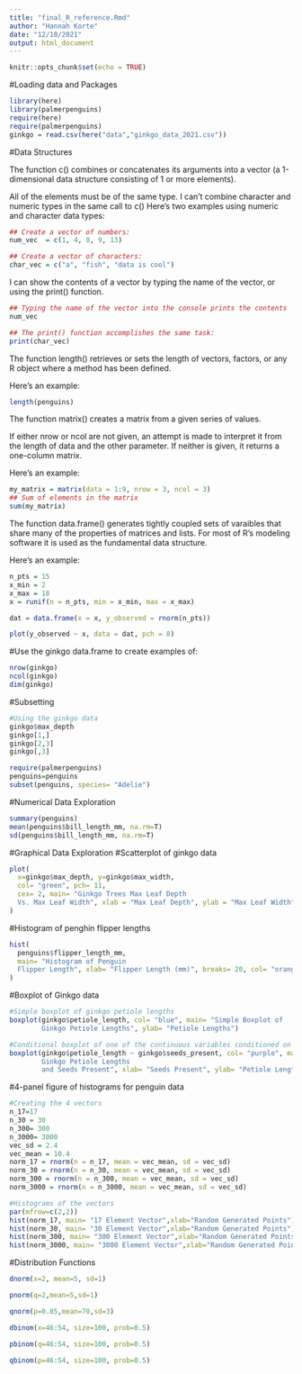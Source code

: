 ```yaml
---
title: "final_R_reference.Rmd"
author: "Hannah Korte"
date: "12/10/2021"
output: html_document
---
```


```r
knitr::opts_chunk$set(echo = TRUE)
```
#Loading data and Packages
```r
library(here)
library(palmerpenguins)
require(here)
require(palmerpenguins)
ginkgo = read.csv(here("data","ginkgo_data_2021.csv"))
```
#Data Structures

The function c() combines or concatenates its arguments into a vector (a 1-dimensional data structure consisting of 1 or more elements).

All of the elements must be of the same type.
I can’t combine character and numeric types in the same call to c()
Here’s two examples using numeric and character data types:
```r
## Create a vector of numbers:
num_vec  = c(1, 4, 8, 9, 13)

## Create a vector of characters:
char_vec = c("a", "fish", "data is cool")
```
I can show the contents of a vector by typing the name of the vector, or using the print() function.
```r
## Typing the name of the vector into the console prints the contents
num_vec
```
```r
## The print() function accomplishes the same task:
print(char_vec)
```

The function length() retrieves or sets the length of vectors, factors, or any R object where a method has been defined. 

Here’s an example:
```r
length(penguins)
```

The function matrix() creates a matrix from a given series of values. 

If either nrow or ncol are not given, an attempt is made to interpret it from the length of data and the other parameter. 
If neither is given, it returns a one-column matrix. 

Here's an example:
```r
my_matrix = matrix(data = 1:9, nrow = 3, ncol = 3)
## Sum of elements in the matrix
sum(my_matrix)
```

The function data.frame() generates tightly coupled sets of varaibles that share many of the properties of matrices and lists. For most of R's modeling software it is used as the fundamental data structure. 

Here's an example:
```r
n_pts = 15
x_min = 2
x_max = 18
x = runif(n = n_pts, min = x_min, max = x_max)

dat = data.frame(x = x, y_observed = rnorm(n_pts))

plot(y_observed ~ x, data = dat, pch = 8)
```

#Use the ginkgo data.frame to create examples of:


```r
nrow(ginkgo)
ncol(ginkgo)
dim(ginkgo)
```

#Subsetting
```r
#Using the ginkgo data
ginkgo$max_depth
ginkgo[1,]
ginkgo[2,3]
ginkgo[,3]
```

```r
require(palmerpenguins)
penguins=penguins
subset(penguins, species= "Adelie")
```

#Numerical Data Exploration
```r
summary(penguins)
mean(penguins$bill_length_mm, na.rm=T)
sd(penguins$bill_length_mm, na.rm=T)
```

#Graphical Data Exploration
  #Scatterplot of ginkgo data
```r
plot(
  x=ginkgo$max_depth, y=ginkgo$max_width,
  col= "green", pch= 11,
  cex= 2, main= "Ginkgo Trees Max Leaf Depth
  Vs. Max Leaf Width", xlab = "Max Leaf Depth", ylab = "Max Leaf Width", xlim=c(19,145), ylim=c(16,130)
)
```

  #Histogram of penghin flipper lengths
```r
hist(
  penguins$flipper_length_mm,
  main= "Histogram of Penguin 
  Flipper Length", xlab= "Flipper Length (mm)", breaks= 20, col= "orange"
)

```

  #Boxplot of Ginkgo data
```r
#Simple boxplot of ginkgo petiole lengths
boxplot(ginkgo$petiole_length, col= "blue", main= "Simple Boxplot of 
        Ginkgo Petiole Lengths", ylab= "Petiole Lengths")
```

```r
#Conditional boxplot of one of the continuous variables conditioned on the seeds_present column.
boxplot(ginkgo$petiole_length ~ ginkgo$seeds_present, col= "purple", main= "Conditional Boxplot of 
        Ginkgo Petiole Lengths 
        and Seeds Present", xlab= "Seeds Present", ylab= "Petiole Lengths")
```

#4-panel figure of histograms for penguin data
```r
#Creating the 4 vectors
n_17=17
n_30 = 30
n_300= 300
n_3000= 3000
vec_sd = 2.4
vec_mean = 10.4
norm_17 = rnorm(n = n_17, mean = vec_mean, sd = vec_sd)
norm_30 = rnorm(n = n_30, mean = vec_mean, sd = vec_sd)
norm_300 = rnorm(n = n_300, mean = vec_mean, sd = vec_sd)
norm_3000 = rnorm(n = n_3000, mean = vec_mean, sd = vec_sd)

#Histograms of the vectors
par(mfrow=c(2,2))
hist(norm_17, main= "17 Element Vector",xlab="Random Generated Points")
hist(norm_30, main= "30 Element Vector",xlab="Random Generated Points")
hist(norm_300, main= "300 Element Vector",xlab="Random Generated Points")
hist(norm_3000, main= "3000 Element Vector",xlab="Random Generated Points")
```

#Distribution Functions
```r
dnorm(x=2, mean=5, sd=1)

pnorm(q=2,mean=5,sd=1)

qnorm(p=0.85,mean=70,sd=3)

dbinom(x=46:54, size=100, prob=0.5)

pbinom(q=46:54, size=100, prob=0.5)

qbinom(p=46:54, size=100, prob=0.5)

```





